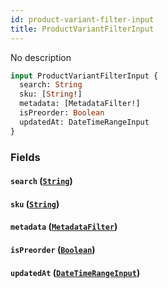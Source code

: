 ```yaml
---
id: product-variant-filter-input
title: ProductVariantFilterInput
---
```



No description

```graphql
input ProductVariantFilterInput {
  search: String
  sku: [String!]
  metadata: [MetadataFilter!]
  isPreorder: Boolean
  updatedAt: DateTimeRangeInput
}
```


### Fields

#### `search` ([`String`](../../../developer/api-reference/scalars/string))




#### `sku` ([`String`](../../../developer/api-reference/scalars/string))




#### `metadata` ([`MetadataFilter`](../../../developer/api-reference/inputs/metadata-filter))




#### `isPreorder` ([`Boolean`](../../../developer/api-reference/scalars/boolean))




#### `updatedAt` ([`DateTimeRangeInput`](../../../developer/api-reference/inputs/date-time-range-input))






